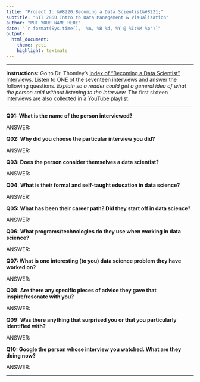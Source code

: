 ```yaml
---
title: "Project 1: &#8220;Becoming a Data Scientist&#8221;"
subtitle: "STT 2860 Intro to Data Management & Visualization"
author: "PUT YOUR NAME HERE"
date: "`r format(Sys.time(), '%A, %B %d, %Y @ %I:%M %p')`"
output: 
  html_document: 
    theme: yeti
    highlight: textmate
---
```


<hr>

**Instructions:** Go to Dr. Thomley's [Index of "Becoming a Data Scientist" Interviews](https://stat-jet-asu.github.io/STT2860DataScience1/DataScientist/datasciblogindex.html).
Listen to ONE of the seventeen interviews and answer the following questions. *Explain so a reader could get a general idea of what the person said without listening to the interview.* The first sixteen interviews are also collected in a [YouTube playlist](https://www.youtube.com/playlist?list=PLTnOXzOljuWZJo1IlaBcGM74P9vE0Uauc). 

<hr>

**Q01: What is the name of the person interviewed?**

ANSWER:

**Q02: Why did you choose the particular interview you did?**

ANSWER:

**Q03: Does the person consider themselves a data scientist?**

ANSWER:

**Q04: What is their formal and self-taught education in data science?**

ANSWER:

**Q05: What has been their career path? Did they start off in data science?**

ANSWER:

**Q06: What programs/technologies do they use when working in data science?**

ANSWER:

**Q07: What is one interesting (to you) data science problem they have worked on?**

ANSWER:

**Q08: Are there any specific pieces of advice they gave that inspire/resonate with you?**

ANSWER:

**Q09: Was there anything that surprised you or that you particularly identified with?**

ANSWER:

**Q10: Google the person whose interview you watched. What are they doing now?**

ANSWER:

<hr>

